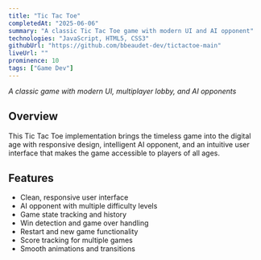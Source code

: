 ```yaml
---
title: "Tic Tac Toe"
completedAt: "2025-06-06"
summary: "A classic Tic Tac Toe game with modern UI and AI opponent"
technologies: "JavaScript, HTML5, CSS3"
githubUrl: "https://github.com/bbeaudet-dev/tictactoe-main"
liveUrl: ""
prominence: 10
tags: ["Game Dev"]
---
```


_A classic game with modern UI, multiplayer lobby, and AI opponents_

## Overview

This Tic Tac Toe implementation brings the timeless game into the digital age with responsive design, intelligent AI opponent, and an intuitive user interface that makes the game accessible to players of all ages.

## Features

- Clean, responsive user interface
- AI opponent with multiple difficulty levels
- Game state tracking and history
- Win detection and game over handling
- Restart and new game functionality
- Score tracking for multiple games
- Smooth animations and transitions
